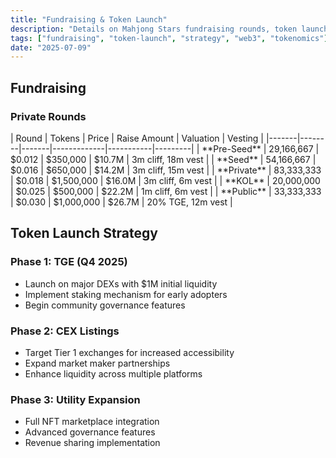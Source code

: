 ```yaml
---
title: "Fundraising & Token Launch"
description: "Details on Mahjong Stars fundraising rounds, token launch strategy, and phased rollout for $TILE."
tags: ["fundraising", "token-launch", "strategy", "web3", "tokenomics"]
date: "2025-07-09"
---
```



## Fundraising

### Private Rounds

<Card className='mt-4 w-fit'>
| Round | Tokens | Price | Raise Amount | Valuation | Vesting |
|-------|--------|-------|-------------|-----------|---------|
| **Pre-Seed** | 29,166,667 | $0.012 | $350,000 | $10.7M | 3m cliff, 18m vest |
| **Seed** | 54,166,667 | $0.016 | $650,000 | $14.2M | 3m cliff, 15m vest |
| **Private** | 83,333,333 | $0.018 | $1,500,000 | $16.0M | 3m cliff, 6m vest |
| **KOL** | 20,000,000 | $0.025 | $500,000 | $22.2M | 1m cliff, 6m vest |
| **Public** | 33,333,333 | $0.030 | $1,000,000 | $26.7M | 20% TGE, 12m vest |
</Card>

## Token Launch Strategy

### Phase 1: TGE (Q4 2025)
- Launch on major DEXs with $1M initial liquidity
- Implement staking mechanism for early adopters
- Begin community governance features

### Phase 2: CEX Listings
- Target Tier 1 exchanges for increased accessibility
- Expand market maker partnerships
- Enhance liquidity across multiple platforms

### Phase 3: Utility Expansion
- Full NFT marketplace integration
- Advanced governance features
- Revenue sharing implementation
